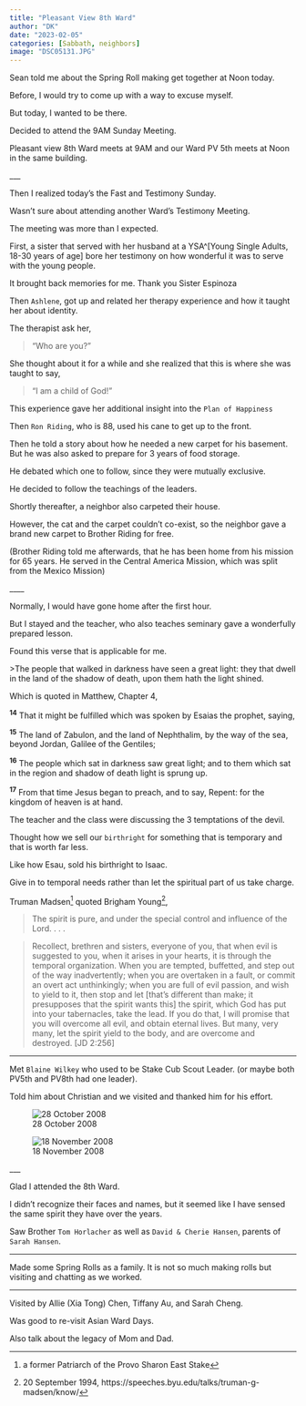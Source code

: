 ```yaml
---
title: "Pleasant View 8th Ward"
author: "DK"
date: "2023-02-05"
categories: [Sabbath, neighbors]
image: "DSC05131.JPG"
---
```


Sean told me about the Spring Roll making get together at Noon today.

Before, I would try to come up with a way to excuse myself.

But today, I wanted to be there.

Decided to attend the 9AM Sunday Meeting.

Pleasant view 8th Ward meets at 9AM and our Ward PV 5th meets at Noon in the same building.

\_\_\_

Then I realized today's the Fast and Testimony Sunday.

Wasn't sure about attending another Ward's Testimony Meeting.

The meeting was more than I expected.

First, a sister that served with her husband at a YSA\^\[Young Single Adults, 18-30 years of age\] bore her testimony on how wonderful it was to serve with the young people.

It brought back memories for me. Thank you Sister Espinoza

Then `Ashlene`, got up and related her therapy experience and how it taught her about identity.

The therapist ask her,

> "Who are you?"

She thought about it for a while and she realized that this is where she was taught to say,

> "I am a child of God!"

This experience gave her additional insight into the `Plan of Happiness`

Then `Ron Riding`, who is 88, used his cane to get up to the front.

Then he told a story about how he needed a new carpet for his basement. But he was also asked to prepare for 3 years of food storage.

He debated which one to follow, since they were mutually exclusive.

He decided to follow the teachings of the leaders.

Shortly thereafter, a neighbor also carpeted their house.

However, the cat and the carpet couldn't co-exist, so the neighbor gave a brand new carpet to Brother Riding for free.

(Brother Riding told me afterwards, that he has been home from his mission for 65 years. He served in the Central America Mission, which was split from the Mexico Mission)

\_\_\_\_

Normally, I would have gone home after the first hour.

But I stayed and the teacher, who also teaches seminary gave a wonderfully prepared lesson.

Found this verse that is applicable for me.

\>The people that walked in darkness have seen a great light: they that dwell in the land of the shadow of death, upon them hath the light shined.

Which is quoted in Matthew, Chapter 4,

^**14**^ That it might be fulfilled which was spoken by Esaias the prophet, saying,

^**15**^ The land of Zabulon, and the land of Nephthalim, by the way of the sea, beyond Jordan, Galilee of the Gentiles;

^**16**^ The people which sat in darkness saw great light; and to them which sat in the region and shadow of death light is sprung up.

^**17**^ From that time Jesus began to preach, and to say, Repent: for the kingdom of heaven is at hand.

The teacher and the class were discussing the 3 temptations of the devil.

Thought how we sell our `birthright` for something that is temporary and that is worth far less.

Like how Esau, sold his birthright to Isaac.

Give in to temporal needs rather than let the spiritual part of us take charge.

Truman Madsen[^1] quoted Brigham Young[^2],

[^1]: a former Patriarch of the Provo Sharon East Stake

[^2]: 20 September 1994, https://speeches.byu.edu/talks/truman-g-madsen/know/

> The spirit is pure, and under the special control and influence of the Lord. . . .

> Recollect, brethren and sisters, everyone of you, that when evil is suggested to you, when it arises in your hearts, it is through the temporal organization. When you are tempted, buffetted, and step out of the way inadvertently; when you are overtaken in a fault, or commit an overt act unthinkingly; when you are full of evil passion, and wish to yield to it, then stop and let \[that's different than make; it presupposes that the spirit wants this\] the spirit, which God has put into your tabernacles, take the lead. If you do that, I will promise that you will overcome all evil, and obtain eternal lives. But many, very many, let the spirit yield to the body, and are overcome and destroyed. \[JD 2:256\]

------------------------------------------------------------------------

Met `Blaine Wilkey` who used to be Stake Cub Scout Leader. (or maybe both PV5th and PV8th had one leader).

Told him about Christian and we visited and thanked him for his effort.

![28 October 2008](images/DSC05132.JPG)

![18 November 2008](images/DSC05241.JPG)

\_\_\_

Glad I attended the 8th Ward.

I didn't recognize their faces and names, but it seemed like I have sensed the same spirit they have over the years.

Saw Brother `Tom Horlacher` as well as `David & Cherie Hansen`, parents of `Sarah Hansen`.

------------------------------------------------------------------------

Made some Spring Rolls as a family. It is not so much making rolls but visiting and chatting as we worked.

------------------------------------------------------------------------

Visited by Allie (Xia Tong) Chen, Tiffany Au, and Sarah Cheng.

Was good to re-visit Asian Ward Days.

Also talk about the legacy of Mom and Dad.
